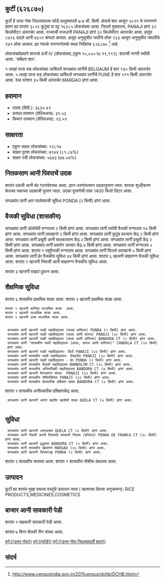{{माहितीचौकट भारतीय न्यायक्षेत्र
|प्रकार=शार
|जनगणना २०११_स्थलनिर्देशांक=626870
|स्थानीक_नांव=कुर्टी
|तालुका_नांव=फोंडें
|जिल्लो_नांव=उत्तर गोवा
|राज्य_नांव =गोवा
|विभाग=
|जिल्लो =[[उत्तर गोवा]]
|तालुका_नांवे =[[फोंडें]]
|लागींचें शार=[[BELGAUM]]
|अक्षांश=
|रेखांश=
|शोधक_स्थान =right
|क्षेत्रफळ_एकूण=7.7
|दर्या सपाटी पसून उंची=
|लोकसंख्या_एकूण=16385
|लोकसंख्या_वर्स=2011
|लोकसंख्या_घनत्व=2127
|लोकसंख्या_पुरूश=8726
|लोकसंख्या_स्त्री=7659
|लिंग_गुणोत्तर=877
|अधिकृत_भाशा=[[कोंकणी, मराठी]]
}}

== कुर्टी (६२६८७०) ==

कुर्टी हें उत्तर गोवा जिल्ल्यांतल्या फोंडें तालुक्यांतलें ७.७ चौ. किमी. क्षेत्राचें शार आसून २०११ चे जनगणने प्रमाण ह्या शारांत ३८५९ कुटुंबां वा वट्ट १६३८५ लोकसंख्या आसा. जिल्लो मुख्यालय, PANAJI हांगां ३२ किलोमीटर अंतराचेर आसा. राज्याची राजधानी PANAJI हांगां ३२ किलोमीटर अंतराचेर आसा.   हातूंत ८७२६ दादले आनी ७६५९ बांयलां आसात. हातूंत अनुसुचीत जातीचे लोक २३३ आसून अनुसुचीत जमातीचे ९७१ लोक आसात. ह्या गांवचो जनगणनेतचो स्थळ निर्देशांक ६२६८७०  <ref>http://www.censusindia.gov.in/2011census/dchb/DCHB.html</ref> आहे.

लोकसंख्योप्रमाणे शाराचो दर्जो IV (लोकसंख्या_एकूण १०,००० to १९,९९९).
शाराची नागरी स्थीती आसा. 'सर्वेक्षण शार'.

१  लाखां परस चड लोकसंख्या आशिल्लें सगळ्यांत लागींचें BELGAUM हें शार १३० किमी अंतराचेर आसा. ५  लाखां परस चड लोकसंख्या आशिल्लें सगळ्यांत लागींचें PUNE हें शार ५११ किमी अंतराचेर आसा. रेल्व स्टेशन ३५ किमी अंतराचेर MARGAO हांगां आसा.


== हवामान ==  
* पावस (मिमी.): ३६३०.४२ 
* कमाल तापमान (सेल्सिअस): ३१.५३
* किमान तापमान (सेल्सिअस): २३.५१


== साक्षरता ==  
* एकूण साक्षर लोकसंख्या: १२८१७
* साक्षर पुरुश लोकसंख्या: ७१४४ (८१.८७%)
* साक्षर स्त्री लोकसंख्या: ५६७३ (७४.०७%)


== नितळसाण आनी पिवपाचें उदक ==  
शारांत उकती आनी बंद गटारवेवस्था आसा.
ल्हान धरणांतल्यान उदकापुरवण जाता. शाराक शुध्दीकरण केल्ल्या नळाच्या उदकाची पुरवण जाता. उदका पुरवणेची तांक 1400 किलो लिटर आसा.

सगळ्यांत लागीं आग पालोवपाची सुविधा PONDA (२ किमी) हांगां आसा.


== वैजकी सुविधा (शासकीय) ==
सगळ्यांत लागीं अ‍ॅलोपॅथी रुग्णालय २ किमी हांगां आसा.
सगळ्यांत लागीं पर्यायी वैजकी रुग्णालय १४ किमी हांगां आसा.
सगळ्यांत लागीं दवाखानो २ किमी हांगां आसा.
सगळ्यांत लागीं कुटूंब कल्याण केंद्र २ किमी हांगां आसा.
सगळ्यांत लागीं प्रसूती आनी बालकल्याण केंद्र २ किमी हांगां आसा.
सगळ्यांत लागीं प्रसूती केंद्र २ किमी हांगां आसा.
सगळ्यांत लागीं क्षयरोग उपचार केंद्र  ४ किमी हांगां आसा.
सगळ्यांत लागीं रुग्णालय ० किमी हांगां आसा.
﻿शारांत १ पशुवैजकी रुग्णालय  आसा.
सगळ्यांत लागीं फिरतो दवाखानो ० किमी हांगां आसा.
सगळ्यांत लागीं हेर वैजकीय सुविधा ४४ किमी हांगां आसा.
शारांत ६ खाजगी बाह्यरुग्ण वैजकी सुविधा आसा.
﻿शारांत १ खाजगी निवासी आनी बाह्यरुग्ण वैजकीय सुविधा आसा.

शारांत ३ खाजगी वखदां दुकान आसा.


== शैक्षणिक सुविधा ==
शारांत ६ शासकीय प्राथमिक शाळा आसा. शारांत २ खाजगी प्राथमिक शाळा आसा. 
 ﻿शारांत १ खाजगी कनिश्ठ माध्यमिक शाळा  आसा.  
 ﻿शारांत १ खाजगी माध्यमिक शाळा आसा.  
 शारांत २ खाजगी उच्च माध्यमिक शाळा आसा.  
   
   
  सगळ्यांत लागीं खाजगी पदवी महाविद्यालय (फक्त वाणिज्य) PONDA (१ किमी) हांगां आसा.
  सगळ्यांत लागीं खाजगी पदवी महाविद्यालय (कला आणी शास्त्र) PANAJI (३० किमी) हांगां आसा.
  सगळ्यांत लागीं खाजगी पदवी महाविद्यालय (कला आणी वाणिज्य) BANDORA CT (२ किमी) हांगां आसा.
  सगळ्यांत लागीं "शासकीय पदवी महाविद्यालय (कला, शास्त्र आणी वाणिज्य)" CANDOLA CT (२४ किमी) हांगां आसा.
  सगळ्यांत लागीं खाजगी पदवी महाविद्यालय- विधी PANAJI (३२ किमी) हांगां आसा.
  सगळ्यांत लागीं शासकीय पदवी महाविद्यालय- विद्यापीठ PANAJI (३२ किमी) हांगां आसा.
  सगळ्यांत लागीं खाजगी पदवी महाविद्यालय - हेर PONDA (२ किमी) हांगां आसा.
  सगळ्यांत लागीं शासकीय वैजकी महाविद्यालय BAMBOLIM CT (३५ किमी) हांगां आसा.
  सगळ्यांत लागीं शासकीय अभियांत्रिकी महाविद्यालय BANDORA CT (७ किमी) हांगां आसा.
  सगळ्यांत लागीं खाजगी वैवस्थापन संस्था  PANAJI (३२ किमी) हांगां आसा.
  सगळ्यांत लागीं शासकीय पॉलिटेक्निक PANAJI (३२ किमी) हांगां आसा.
  सगळ्यांत लागीं शासकीय वेवसायीक प्रशिक्षण शाळा BANDORA CT (४ किमी) हांगां आसा.
﻿शारांत १ शासकीय अनौपचारीक प्रशिक्षणकेंद्र  आसा.   
  सगळ्यांत लागीं खाजगी अपंगां खातीर खाशेली शाळा QUELA CT (४ किमी) हांगां आसा.
   


== सुविधा ==
  सगळ्यांत लागीं खाजगी अऩाथाश्रम QUELA CT (४ किमी) हांगां आसा.
  सगळ्यांत लागीं नोकरी करपी स्त्रियांचें सरकारी निवास (हॉस्टेल) PENHA DE FRANCA CT (३८ किमी) हांगां आसा.
  सगळ्यांत लागीं खाजगी वृद्धाश्रम BANDORA CT (५ किमी) हांगां आसा.
  सगळ्यांत लागीं शासकीय खेळांगण MARGAO (३५ किमी) हांगां आसा.
  सगळ्यांत लागीं खाजगी चित्रपटगृह PONDA (२ किमी) हांगां आसा.
शारांत २ शासकीय सभाघर आसा.   
﻿शारांत १ शासकीय भौशीक ग्रंथालय  आसा.   


== उत्पादन ==
कुर्टी ह्या शारांत मुखा वयल्या वस्तूंचें उत्पादन जाता ( म्हत्वाच्या देंवत्या अनुक्रमान): RICE PRODUCTS,MEDICINES,COSMETICS


== बाजार आनी सावकारी पेडी  ==


﻿शारांत १ सहकारी सावकारी पेडी  आसा.

शारांत ७ बिगर शेतकी रीण संस्था आसा.



[[वर्ग:[[उत्तर गोवा]]]]
[[वर्ग:[[फोंडें]]]]
[[वर्ग:[[उत्तर गोवा जिल्ल्यांतलीं शारां]]]]


== संदर्भ ==
 



